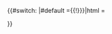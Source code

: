 <includeonly>{{#switch: {{{1|}}} |#default ={{!}}}|html =</table>}}</includeonly><noinclude>
{{Documentation}}
</noinclude>